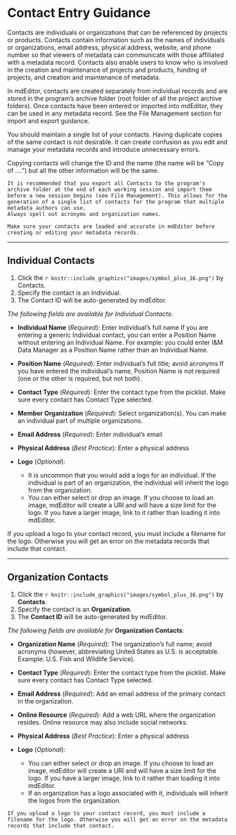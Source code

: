 # Contact Entry Guidance {-}
Contacts are individuals or organizations that can be referenced by projects or products. Contacts contain information such as the names of individuals or organizations, email address, physical address, website, and phone number so that viewers of metadata can communicate with those affiliated with a metadata record. Contacts also enable users to know who is involved in the creation and maintenance of projects and products, funding of projects, and creation and maintenance of metadata.

In mdEditor, contacts are created separately from individual records and are stored in the program's archive folder (root folder of all the project archive folders). Once contacts have been entered or imported into mdEditor, they can be used in any metadata record. See the File Management section for import and export guidance. 

You should maintain a single list of your contacts. Having duplicate copies of the same contact is not desirable. It can create confusion as you edit and manage your metadata records and introduce unnecessary errors.

Copying contacts will change the ID and the name (the name will be “Copy of ….”) but all the other information will be the same.

```block
It is recommended that you export all Contacts to the program's archive folder at the end of each working session and import them before a new session begins (see File Management). This allows for the generation of a single list of contacts for the program that multiple metadata authors can use. 
Always spell out acronyms and organization names.
```

```block
Make sure your contacts are loaded and accurate in mdEditor before creating or editing your metadata records.
```

***

## Individual Contacts {-}
1. Click the `r knitr::include_graphics("images/symbol_plus_16.png")` by Contacts.
2. Specify the contact is an Individual.
3. The Contact ID will be auto-generated by mdEditor.

*The following fields are available for Individual Contacts*:

- **Individual Name** (*Required*): Enter individual's full name If you are entering a generic Individual contact, you can enter a Position Name without entering an Individual Name. For example: you could enter I&M Data Manager as a Position Name rather than an Individual Name.

- **Position Name** (*Required*): Enter individual's full title; avoid acronyms If you have entered the individual's name, Position Name is not required (one or the other is required, but not both).

- **Contact Type** (*Required*): Enter the contact type from the picklist. Make sure every contact has Contact Type selected.

- **Member Organization** (*Required*): Select organization(s). You can make an individual part of multiple organizations.

- **Email Address** (*Required*): Enter individual's email

- **Physical Address** (*Best Practice*): Enter a physical address

- **Logo** (*Optional*):
  + It is uncommon that you would add a logo for an individual. If the individual is part of an organization, the individual will inherit the logo from the organization.
  + You can either select or drop an image. If you choose to load an image, mdEditor will create a URI and will have a size limit for the logo. If you have a larger image, link to it rather than loading it into mdEditor.

If you upload a logo to your contact record, you must include a filename for the logo. Otherwise you will get an error on the metadata records that include that contact.

***

## Organization Contacts {-}

1. Click the `r knitr::include_graphics("images/symbol_plus_16.png")` by **Contacts**.
2. Specify the contact is an **Organization**.
3. The **Contact ID** will be auto-generated by mdEditor.

*The following fields are available for* **Organization Contacts**:

- **Organization Name** (*Required*): The organization's full name; avoid acronyms (however, abbreviating United States as U.S. is acceptable. Example: U.S. Fish and Wildlife Service).

- **Contact Type** (*Required*): Enter the contact type from the picklist. Make sure every contact has Contact Type selected.

- **Email Address** (*Required*): Add an email address of the primary contact in the organization.

- **Online Resource** (*Required*): Add a web URL where the organization resides. Online resource may also include social networks.

- **Physical Address** (*Best Practice*): Enter a physical address

- **Logo** (*Optional*):
  + You can either select or drop an image. If you choose to load an image, mdEditor will create a URI and will have a size limit for the logo. If you have a larger image, link to it rather than loading it into mdEditor.
  + If an organization has a logo associated with it, individuals will inherit the logos from the organization.

```block
If you upload a logo to your contact record, you must include a filename for the logo. Otherwise you will get an error on the metadata records that include that contact.
```
